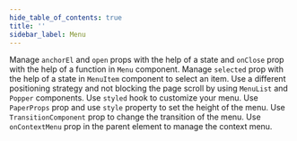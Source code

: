 ```yaml
---
hide_table_of_contents: true
title: ''
sidebar_label: Menu
---
```




<Grid container spacing={6}>
  <PageHeader
    title='Menu'
    subtitle='Menus display a list of choices on temporary surfaces.'
    href='https://mui.com/material-ui/react-menu/'
  />
  <Grid item xs={12} md={6}>
    <CardSnippet
      title='Basic Menu'
      code={SourceCodeMenuBasic}
    >
      <Typography sx={{ mb: 4 }}>
        Manage <code>anchorEl</code> and <code>open</code> props with the help of a state and <code>onClose</code> prop with the help of a function in <code>Menu</code> component.
      </Typography>
      <MenuBasic />
    </CardSnippet>
  </Grid>
  <Grid item xs={12} md={6}>
    <CardSnippet
      title='Selected Menu'
      code={SourceCodeMenuSelected}
    >
      <Typography sx={{ mb: 4 }}>
        Manage <code>selected</code> prop with the help of a state in <code>MenuItem</code> component to select an item.
      </Typography>
      <MenuSelected />
    </CardSnippet>
  </Grid>
  <Grid item xs={12} md={6}>
    <CardSnippet
      title='MenuList Composition'
      code={SourceCodeMenuComposition}
    >
      <Typography sx={{ mb: 4 }}>
       Use a different positioning strategy and not blocking the page scroll by using <code>MenuList</code> and <code>Popper</code> components.
      </Typography>
      <MenuComposition />
    </CardSnippet>
  </Grid>
  <Grid item xs={12} md={6}>
    <CardSnippet
      title='Customized Menu'
      code={SourceCodeMenuCustomized}
    >
      <Typography sx={{ mb: 4 }}>
       Use <code>styled</code> hook to customize your menu.
      </Typography>
      <MenuCustomized />
    </CardSnippet>
  </Grid>
  <Grid item xs={12} md={6}>
    <CardSnippet
      title='Max Height Menu'
      code={SourceCodeMenuMaxHeight}
    >
      <Typography sx={{ mb: 4 }}>
        Use <code>PaperProps</code> prop and use <code>style</code> property to set the height of the menu.
      </Typography>
      <MenuMaxHeight />
    </CardSnippet>
  </Grid>
  <Grid item xs={12} md={6}>
    <CardSnippet
      title='Change Transition'
      code={SourceCodeMenuTransition}
    >
      <Typography sx={{ mb: 4 }}>
        Use <code>TransitionComponent</code> prop to change the transition of the menu.
      </Typography>
      <MenuTransition />
    </CardSnippet>
  </Grid>
  <Grid item xs={12}>
    <CardSnippet
      title='Context Menu'
      code={SourceCodeMenuContext}
    >
      <Typography sx={{ mb: 4 }}>
        Use <code>onContextMenu</code> prop in the parent element to manage the context menu.
      </Typography>
      <MenuContext />
    </CardSnippet>
  </Grid>
</Grid>